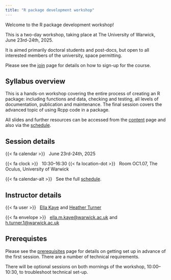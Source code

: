 ```yaml
---
title: "R package development workshop"
---
```


Welcome to the R package development workshop!

This is a two-day workshop, taking place at The University of Warwick, June 23rd-24th, 2025.

It is aimed primarily doctoral students and post-docs, but open to all interested members of the university, space permitting. 

Please see the [join](join.qmd) page for details on how to sign-up for the course.

## Syllabus overview

This is a hands-on workshop covering the entire process of creating an R package: including functions and data, checking and testing, all levels of documentation, publication and maintenance. The final session covers the advanced topic of using Rcpp code in a package.

All slides and further resources can be accessed from the [content](content.qmd) page and also via the [schedule](schedule.qmd). 

## Session details

{{< fa calendar >}} &nbsp; June 23rd-24th, 2025

{{< fa clock >}} &nbsp; 10:30--16:30 
{{< fa location-dot >}} &nbsp; Room OC1.07, The Oculus, University of Warwick

{{< fa calendar-alt >}} &nbsp; See the full [schedule](schedule.qmd).

## Instructor details

{{< fa user >}} &nbsp; [Ella Kaye](https://warwick.ac.uk/ellakaye) and [Heather Turner](https://warwick.ac.uk/heatherturner)

{{< fa envelope >}} &nbsp; [ella.m.kaye@warwick.ac.uk](mailto:ella.m.kaye@warwick.ac.uk) and [h.turner.1@warwick.ac.uk](mailto:h.turner.1@warwick.ac.uk)

## Prerequistes

Please see the [prerequisites](prerequisites.qmd) page for details on getting set up in advance of the first session. There are a number of technical requirements. 

There will be optional sessions on both mornings of the workshop, 10:00--10:30, to troubleshoot technical set-up.

